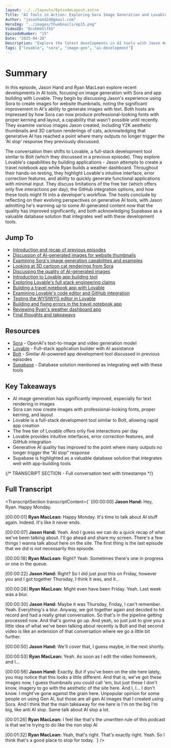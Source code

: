 ```yaml
---
layout: ../../layouts/EpisodeLayout.astro
Title: "AI Tools in Action: Exploring Sora Image Generation and Lovable App Builder"
Author: "jasonhand24@gmail.com"
HeroImg: "../images/thumbnails/ep15.png"
VideoID: "DcnbH45lfkU"
EpisodeNumber: "15"
Date: "2025-04-28"
Description: "Explore the latest developments in AI tools with Jason Hand and Ryan MacLean as they test image generation with Sora and app building with Lovable."
Tags: ["lovable", "sora", "image-gen", "ai-development"]
---
```


# Summary

In this episode, Jason Hand and Ryan MacLean explore recent developments in AI tools, focusing on image generation with Sora and app building with Lovable. They begin by discussing Jason's experience using Sora to create images for website thumbnails, noting the significant improvement in AI's ability to generate images with text. Both hosts are impressed by how Sora can now produce professional-looking fonts with proper kerning and layout, a capability that wasn't possible until recently. They examine various images Jason created, including Y2K aesthetic thumbnails and 3D cartoon renderings of cats, acknowledging that generative AI has reached a point where many outputs no longer trigger the 'AI slop' response they previously discussed.

<p>The conversation then shifts to Lovable, a full-stack development tool similar to Bolt (which they discussed in a previous episode). They explore Lovable's capabilities by building applications - Jason attempts to create a travel notebook app while Ryan builds a weather dashboard. Throughout their hands-on testing, they highlight Lovable's intuitive interface, error correction features, and ability to quickly generate functional applications with minimal input. They discuss limitations of the free tier (which offers only five interactions per day), the GitHub integration options, and how these tools might fit into a developer's workflow. The hosts conclude by reflecting on their evolving perspectives on generative AI tools, with Jason admitting he's warming up to some AI-generated content now that the quality has improved significantly, and both acknowledging Supabase as a valuable database solution that integrates well with these development tools.</p>

## Jump To

- [Introduction and recap of previous episodes](https://youtu.be/DcnbH45lfkU?t=0)
- [Discussion of AI-generated images for website thumbnails](https://youtu.be/DcnbH45lfkU?t=107)
- [Examining Sora's image generation capabilities and examples](https://youtu.be/DcnbH45lfkU?t=300)
- [Looking at 3D cartoon cat renderings from Sora](https://youtu.be/DcnbH45lfkU?t=540)
- [Discussing the quality of AI-generated images](https://youtu.be/DcnbH45lfkU?t=600)
- [Introduction to Lovable app building tool](https://youtu.be/DcnbH45lfkU?t=738)
- [Exploring Lovable's full stack engineering claims](https://youtu.be/DcnbH45lfkU?t=885)
- [Building a travel notebook app with Lovable](https://youtu.be/DcnbH45lfkU?t=1020)
- [Examining Lovable's code editor and GitHub integration](https://youtu.be/DcnbH45lfkU?t=1410)
- [Testing the WYSIWYG editor in Lovable](https://youtu.be/DcnbH45lfkU?t=1830)
- [Building and fixing errors in the travel notebook app](https://youtu.be/DcnbH45lfkU?t=2100)
- [Reviewing Ryan's weather dashboard app](https://youtu.be/DcnbH45lfkU?t=2460)
- [Final thoughts and takeaways](https://youtu.be/DcnbH45lfkU?t=2850)

## Resources

- [Sora](https://openai.com/sora) - OpenAI's text-to-image and video generation model
- [Lovable](https://lovable.dev) - Full-stack application builder with AI assistance
- [Bolt](https://bolt.new) - Similar AI-powered app development tool discussed in previous episodes
- [Supabase](https://supabase.com) - Database solution mentioned as integrating well with these tools

## Key Takeaways

- AI image generation has significantly improved, especially for text rendering in images
- Sora can now create images with professional-looking fonts, proper kerning, and layout
- Lovable is a full-stack development tool similar to Bolt, allowing rapid app creation
- The free tier of Lovable offers only five interactions per day
- Lovable provides intuitive interfaces, error correction features, and GitHub integration
- Generative AI quality has improved to the point where many outputs no longer trigger the "AI slop" response
- Supabase is highlighted as a valuable database solution that integrates well with app-building tools

{/* TRANSCRIPT SECTION - Full conversation text with timestamps */}
<h2>Full Transcript</h2>

<TranscriptSection transcriptContent={`
[00:00:00] **Jason Hand:** Hey, Ryan. Happy Monday.

[00:00:01] **Ryan MacLean:** Happy Monday. It's time to talk about AI stuff again. Indeed. It's like it never ends.

[00:00:07] **Jason Hand:** Yeah. And I guess we can do a quick recap of what we've been talking about. I'll go ahead and share my screen. There's a few things I wanna talk about here on the site. The first thing is the last episode that we did is not necessarily this episode.

[00:00:18] **Ryan MacLean:** Right? Yeah. Sometimes there's one in progress or one in the queue.

[00:00:22] **Jason Hand:** Right? So I did just post this on Friday, however you and I got together Thursday, I think it was, and it...

[00:00:28] **Ryan MacLean:** Might even have been Friday. Yeah. Last week was a blur.

[00:00:30] **Jason Hand:** Maybe it was Thursday, Friday, I can't remember. Yeah. Everything's a blur. Anyway, we got together again and decided to hit record and had a really great conversation. So that's in the pipeline getting processed now. And that's gonna go up. And yeah, so just just to give you a little idea of what we've been talking about recently is Bolt and that second video is like an extension of that conversation where we go a little bit further.
                    
[00:00:50] **Jason Hand:** We'll cover that, I guess maybe, in the next shortly.

[00:00:53] **Ryan MacLean:** Yeah. As soon as I edit the video homework, and I...

[00:00:56] **Jason Hand:** Exactly. But if you've been on the site here lately, you may notice that this looks a little different. And that is, we've got these images now, I guess thumbnails you could call 'em, but just these I don't know, imagery to go with the aesthetic of the site here. And I, I... I don't know. I might've gone against the grain here. Unpopular opinion for some people on using Gen AI, but those are all gen AI images that I created using Sora. And I think that the main takeaway for me here is I'm on the big I'm big, like anti AI slop. Same talk about AI slop a lot.
                    
[00:01:26] **Ryan MacLean:** I feel like that's the unwritten rule of this podcast is that we're trying to do like the non slop AI

[00:01:32] **Ryan MacLean:** Yeah, that's right. That's exactly right. Yeah. So I think that's a good place to stop for today.
`} />
